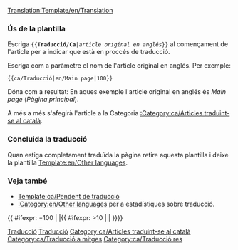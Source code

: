 <noinclude>[[Translation:Template/en/Translation]]</noinclude><noinclude></noinclude>{{ca/Metacaixa d'avís| tipus  = estil
| imatge= en/Translation.png
| text  = <strong>Aquest article s'està traduïnt de l'original en anglés: <includeonly>[{{SERVER}}{{localurl:{{NAMESPACE}}:{{{1}}}|action=view}} {{{1}}}]</includeonly><noinclude>{{{1}}}</noinclude>.</strong>
<Div style="font-size: 90%">
Percentatge: {{{2|0}}}% aprox.<br/>
Pots col·laborar ajudant en la [{{SERVER}}{{localurl:{{NAMESPACE}}:{{PAGENAME}}|action=edit}} millora de la redacció].
</div><div style="font-size: 80%">
* Utilitza el [[en/Wiki/Manual of Style|Manual d'Estil]] pera una correcta edició.
* Recorda llevar aquesta plantilla una vegada l'article estiga correctament traduït.</div>
}}<noinclude>

===Ús de la plantilla===
Escriga <code><nowiki>{{</nowiki>'''Traducció/Ca'''|''article original en anglés''<nowiki>}}</nowiki></code> al començament de l'article per a indicar que està en proccés de traducció.
<p>Escriga com a paràmetre el nom de l'article original en anglés. Per exemple:</p>
<pre>{{ca/Traducció|en/Main page|100}}</pre>
Dóna com a resultat:
{{ca/Traducció|en/Main page|100}}
En aques exemple l'article original en anglés és ''Main page'' (''Pàgina principal'').
<p>A més a més s'afegirà l'article a la Categoria [[:Category:ca/Articles traduint-se al català]].</p>

===Concluida la traducció===
Quan estiga completament traduïda la pàgina retire aquesta plantilla i deixe la plantilla [[Template:en/Other languages]].

===Veja també===
*[[Template:ca/Pendent de traducció]]
*[[:Category:en/Other languages]] per a estadístiques sobre traducció.

[[Category:ca/Plantilles|Traducció]][[Category:ca/Caixes de missatges|Traducció]]</noinclude><includeonly>{{ #ifexpr: {{{2|0}}}=100 | |[[Category:ca/Articles traduint-se al català]]{{ #ifexpr: {{{2|0}}}>10 | [[Category:ca/Traducció a mitges]] | [[Category:ca/Traducció res]]}}}}</includeonly>